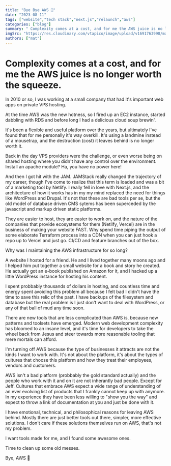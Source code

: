 ```yaml
---
title: "Bye Bye AWS 👋"
date: "2023-08-11"
tags: ["website","tech stack","next.js","relaunch","aws"]
categories: ["blog"]
summary: " Complexity comes at a cost, and for me the AWS juice is no longer worth the squeeze"
imgSrc: "https://res.cloudinary.com/vtapico/image/upload/v1691763998/matgilbert.com/0803211835b_bl3oa5.jpg"
authors: ["mat"]
---
```


# Complexity comes at a cost, and for me the AWS juice is no longer worth the squeeze.

In 2010 or so, I was working at a small company that had it's important web apps on private VPS hosting.

At the time AWS was the new hotness, so I fired up an EC2 instance, started dabbling with RDS and before long I had a delicious cloud soup brewin'.

It's been a flexible and useful platform over the years, but ultimately I've found that for me personally it's way overkill. It's using a landmine instead of a mousetrap, and the destruction (cost) it leaves behind is no longer worth it.

Back in the day VPS providers were the challenge, or even worse being on shared hosting where you didn't have any control over the environment. Install an apache module? Ha, you have no power here!

And then I got hit with the JAM. JAMStack really changed the trajectory of my career, though I've come to realize that this term is loaded and was a bit of a marketing tool by Netlify. I really fell in love with Next.js, and the architecture of how it works has in my my mind replaced the need for things like WordPress and Drupal. It's not that these are bad tools per se, but the old model of database driven CMS sytems has been superceded by the javascript and markup driven static platforms.

They are easier to host, they are easier to work on, and the nature of the companies that provide ecosystems for them (Netlify, Vercel) are in the business of making your website FAST. Why spend time piping the output of some elaborate Terraform process into a CDN when you can just hook a repo up to Vercel and just go. CI/CD and feature branches out of the box.

Why was I maintaining the AWS infrastructure for so long?

A website I hosted for a friend. He and I lived together many moons ago and I helped him put together a small website for a book and story he created. He actually got an e-book published on Amazon for it, and I hacked up a little WordPress instance for hosting his content.

I spent probbably thousands of dollars in hosting, and countless time and energy spent avoiding this problem all because I felt bad I didn't have the time to save this relic of the past. I have backups of the filesystem and database but the real problem is I just don't want to deal with WordPress, or any of that ball of mud any time soon.

There are new tools that are less complicated than AWS is, because new patterns and toolsets have emerged. Modern web development complexity has bloomed to an insane level, and it's time for developers to take the wheel back from Jesus and steer towards more reasonable tooling that mere mortals can afford.

I'm turning off AWS because the type of businesses it attracts are not the kinds I want to work with. It's not about the platform, it's about the types of cultures that choose this platform and how they treat their employees, vendors and customers.

AWS isn't a bad platform (probbably the gold standard actually) and the people who work with it and on it are not inherantly bad people. Except for Jeff. Cultures that embrace AWS expect a wide range of understanding of an ever evolving list of products that I frankly cannot keep up with anymore. In my experience they have been less willing to "show you the way" and expect to throw a link of documentation at you and just be done with it.

I have emotional, technical, and philosophical reasons for leaving AWS behind. Mostly there are just better tools out there, simpler, more effective solutions. I don't care if these solutions themselves run on AWS, that's not my problem.

I want tools made for me, and I found some awesome ones.

Time to clean up some old messes.

Bye, AWS 👋